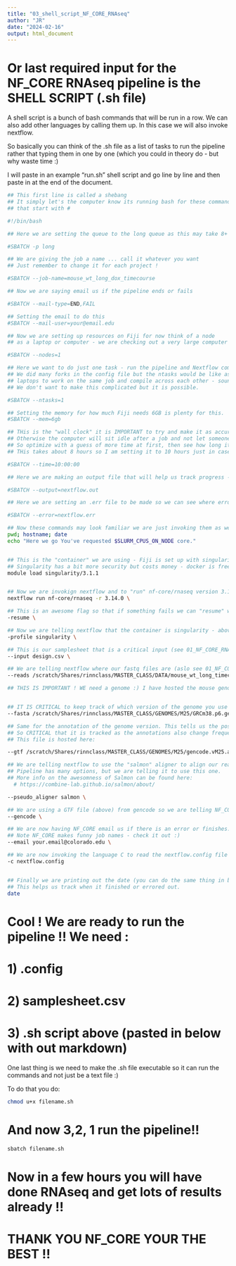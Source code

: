 ```yaml
---
title: "03_shell_script_NF_CORE_RNAseq"
author: "JR"
date: "2024-02-16"
output: html_document
---
```



# Or last required input for the NF_CORE RNAseq pipeline is the SHELL SCRIPT (.sh file)
A shell script is a bunch of bash commands that will be run in a row. We can also add other
languages by calling them up. In this case we will also invoke nextflow.

So basically you can think of the .sh file as a list of tasks to run the pipeline rather
that typing them in one by one (which you could in theory do - but why waste time :)

I will paste in an example "run.sh" shell script and go line by line and then paste in at 
the end of the document.

```bash
## This first line is called a shebang 
## It simply let's the computer know its running bash for these commands
## that start with #

#!/bin/bash

## Here we are setting the queue to the long queue as this may take 8+ hours

#SBATCH -p long

## We are giving the job a name ... call it whatever you want
## Just remember to change it for each project !

#SBATCH --job-name=mouse_wt_long_dox_timecourse

## Now we are saying email us if the pipeline ends or fails

#SBATCH --mail-type=END,FAIL

## Setting the email to do this
#SBATCH --mail-user=your@email.edu 

## Now we are setting up resources on Fiji for now think of a node
## as a laptop or computer - we are checking out a very large computer :)

#SBATCH --nodes=1

## Here we want to do just one task - run the pipeline and Nextflow commands below 
## We did many forks in the config file but the ntasks would be like asking two
## laptops to work on the same job and compile across each other - sounds complicated
## We don't want to make this complicated but it is possible.

#SBATCH --ntasks=1

## Setting the memory for how much Fiji needs 6GB is plenty for this.
#SBATCH --mem=6gb

## THis is the "wall clock" it is IMPORTANT to try and make it as accurate as possible!
## Otherwise the computer will sit idle after a job and not let someone else use it.
## So optimize with a guess of more time at first, then see how long it took to run and optimize.
## THis takes about 8 hours so I am setting it to 10 hours just in case

#SBATCH --time=10:00:00

## Here we are making an output file that will help us track progress - otherwise we would be blind !

#SBATCH --output=nextflow.out

## Here we are setting an .err file to be made so we can see where errors occured (and they do often :)

#SBATCH --error=nextflow.err

## Now these commands may look familiar we are just invoking them as we would type in one by one on the terminal.
pwd; hostname; date
echo "Here we go You've requested $SLURM_CPUS_ON_NODE core."


## This is the "container" we are using - Fiji is set up with singularity - you may also use docker.
## Singularity has a bit more security but costs money - docker is free but less secure.
module load singularity/3.1.1


## Now we are invokign nextflow and to "run" nf-core/rnaseq version 3.14.0
nextflow run nf-core/rnaseq -r 3.14.0 \

## This is an awesome flag so that if something fails we can "resume" where it left off !!
-resume \

## Now we are telling nextflow that the container is singularity - above we invoked in on fiji
-profile singularity \

## This is our samplesheet that is a critical input (see 01_NF_CORE_RNAseq_samplesheet.Rmd for more info)
--input design.csv \

## We are telling nextflow where our fastq files are (aslo see 01_NF_CORE_RNAseq...Rmd for more)
--reads /scratch/Shares/rinnclass/MASTER_CLASS/DATA/mouse_wt_long_timecourse/*{_R1,_R2}.fastq.gz \

## THIS IS IMPORTANT ! WE need a genome :) I have hosted the mouse genome version we are using here:


## IT IS CRITICAL to keep track of which version of the genome you use - there are many!
--fasta /scratch/Shares/rinnclass/MASTER_CLASS/GENOMES/M25/GRCm38.p6.genome.fa \

## Same for the annotation of the genome version. This tells us the position of all the genes in the genome.
## So CRITICAL that it is tracked as the annotations also change frequently.
## This file is hosted here:

--gtf /scratch/Shares/rinnclass/MASTER_CLASS/GENOMES/M25/gencode.vM25.annotation.gtf \

## We are telling nextflow to use the "salmon" aligner to align our reads. The NF_CORE RNAseq 
## Pipeline has many options, but we are telling it to use this one.
## More info on the awesomness of Salmon can be found here:
  # https://combine-lab.github.io/salmon/about/

--pseudo_aligner salmon \

## We are using a GTF file (above) from gencode so we are telling NF_CORE.
--gencode \

## We are now having NF_CORE email us if there is an error or finishes.
## Note NF_CORE makes funny job names - check it out :)
--email your.email@colorado.edu \

## We are now invoking the language C to read the nextflow.config file
-c nextflow.config


## Finally we are printing out the date (you can do the same thing in bash terminal)
## This helps us track when it finished or errored out.
date

```


# Cool ! We are ready to run the pipeline !! We need :

# 1) .config
# 2) samplesheet.csv
# 3) .sh script above (pasted in below with out markdown)

One last thing is we need to make the .sh file executable so it can run the commands
and not just be a text file :)

To do that you do:
```bash
chmod u+x filename.sh

```

# And now 3,2, 1 run the pipeline!!
```bash

sbatch filename.sh

```

# Now in a few hours you will have done RNAseq and get lots of results already !!
# THANK YOU NF_CORE YOUR THE BEST !!
